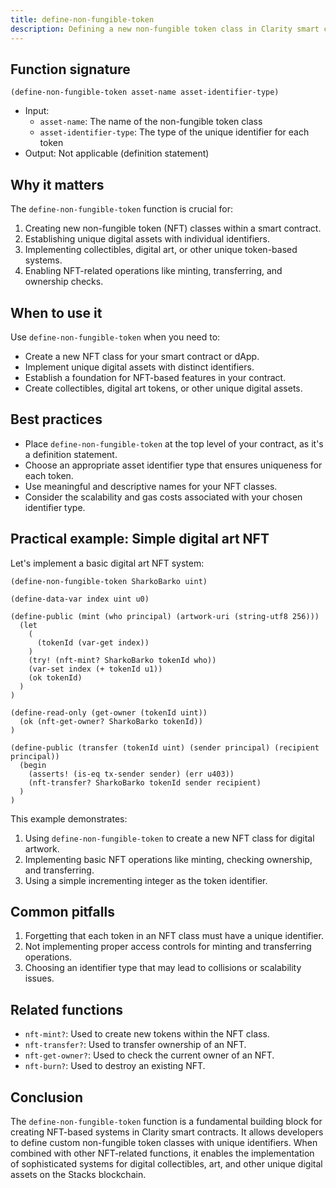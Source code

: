 ```yaml
---
title: define-non-fungible-token
description: Defining a new non-fungible token class in Clarity smart contracts.
---
```


## Function signature

```clarity
(define-non-fungible-token asset-name asset-identifier-type)
```

- Input: 
  - `asset-name`: The name of the non-fungible token class
  - `asset-identifier-type`: The type of the unique identifier for each token
- Output: Not applicable (definition statement)

## Why it matters

The `define-non-fungible-token` function is crucial for:

1. Creating new non-fungible token (NFT) classes within a smart contract.
2. Establishing unique digital assets with individual identifiers.
3. Implementing collectibles, digital art, or other unique token-based systems.
4. Enabling NFT-related operations like minting, transferring, and ownership checks.

## When to use it

Use `define-non-fungible-token` when you need to:

- Create a new NFT class for your smart contract or dApp.
- Implement unique digital assets with distinct identifiers.
- Establish a foundation for NFT-based features in your contract.
- Create collectibles, digital art tokens, or other unique digital assets.

## Best practices

- Place `define-non-fungible-token` at the top level of your contract, as it's a definition statement.
- Choose an appropriate asset identifier type that ensures uniqueness for each token.
- Use meaningful and descriptive names for your NFT classes.
- Consider the scalability and gas costs associated with your chosen identifier type.

## Practical example: Simple digital art NFT

Let's implement a basic digital art NFT system:

```clarity
(define-non-fungible-token SharkoBarko uint)

(define-data-var index uint u0)

(define-public (mint (who principal) (artwork-uri (string-utf8 256)))
  (let
    (
      (tokenId (var-get index))
    )
    (try! (nft-mint? SharkoBarko tokenId who))
    (var-set index (+ tokenId u1))
    (ok tokenId)
  )
)

(define-read-only (get-owner (tokenId uint))
  (ok (nft-get-owner? SharkoBarko tokenId))
)

(define-public (transfer (tokenId uint) (sender principal) (recipient principal))
  (begin
    (asserts! (is-eq tx-sender sender) (err u403))
    (nft-transfer? SharkoBarko tokenId sender recipient)
  )
)
```

This example demonstrates:
1. Using `define-non-fungible-token` to create a new NFT class for digital artwork.
2. Implementing basic NFT operations like minting, checking ownership, and transferring.
3. Using a simple incrementing integer as the token identifier.

## Common pitfalls

1. Forgetting that each token in an NFT class must have a unique identifier.
2. Not implementing proper access controls for minting and transferring operations.
3. Choosing an identifier type that may lead to collisions or scalability issues.

## Related functions

- `nft-mint?`: Used to create new tokens within the NFT class.
- `nft-transfer?`: Used to transfer ownership of an NFT.
- `nft-get-owner?`: Used to check the current owner of an NFT.
- `nft-burn?`: Used to destroy an existing NFT.

## Conclusion

The `define-non-fungible-token` function is a fundamental building block for creating NFT-based systems in Clarity smart contracts. It allows developers to define custom non-fungible token classes with unique identifiers. When combined with other NFT-related functions, it enables the implementation of sophisticated systems for digital collectibles, art, and other unique digital assets on the Stacks blockchain.
